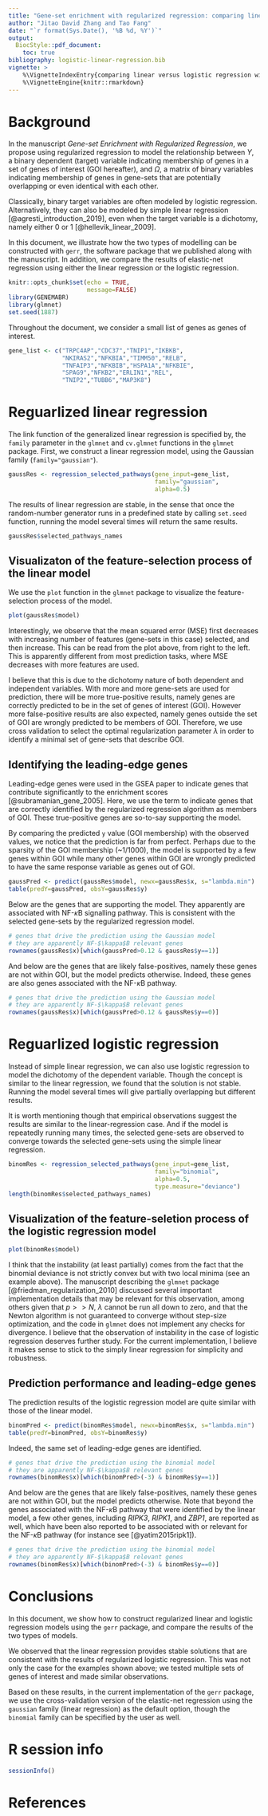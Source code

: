 ```yaml
---
title: "Gene-set enrichment with regularized regression: comparing linear versus logistic regression"
author: "Jitao David Zhang and Tao Fang"
date: "`r format(Sys.Date(), '%B %d, %Y')`"
output: 
  BiocStyle::pdf_document:
    toc: true
bibliography: logistic-linear-regression.bib
vignette: >
    %\VignetteIndexEntry{comparing linear versus logistic regression with gerr}
    %\VignetteEngine{knitr::rmarkdown}
---
```


# Background

In the manuscript *Gene-set Enrichment with Regularized Regression*, we propose using regularized regression to model the relationship between $Y$, a binary dependent (target) variable indicating membership of genes in a set of genes of interest (GOI hereafter), and $\Omega$, a matrix of binary variables indicating membership of genes in gene-sets that are potentially overlapping or even identical with each other.

Classically, binary target variables are often modeled by logistic regression. Alternatively, they can also be modeled by simple linear regression [@agresti_introduction_2019], even when the target variable is a dichotomy, namely either $0$ or $1$ [@hellevik_linear_2009]. 

In this document, we illustrate how the two types of modelling can be constructed with `gerr`, the software package that we published along with the manuscript. In addition, we compare the results of elastic-net regression using either the linear regression or the logistic regression.

```r
knitr::opts_chunk$set(echo = TRUE,
                      message=FALSE)
library(GENEMABR) 
library(glmnet)
set.seed(1887)
```  


Throughout the document, we consider a small list of genes as genes of interest.

```r
gene_list <- c("TRPC4AP","CDC37","TNIP1","IKBKB",
               "NKIRAS2","NFKBIA","TIMM50","RELB",
               "TNFAIP3","NFKBIB","HSPA1A","NFKBIE",
               "SPAG9","NFKB2","ERLIN1","REL",
               "TNIP2","TUBB6","MAP3K8")
```

# Reguarlized linear regression

The link function of the generalized linear regression is specified by, the `family` parameter in the `glmnet` and `cv.glmnet` functions in the `glmnet` package. First, we construct a linear regression model, using the Gaussian family (`family="gaussian"`).

```r
gaussRes <- regression_selected_pathways(gene_input=gene_list, 
                                         family="gaussian",
                                         alpha=0.5)
```
 
The results of linear regression are stable, in the sense that once the random-number generator runs in a predefined state by calling `set.seed` function, running the model several times will return the same results.

```r
gaussRes$selected_pathways_names
```

## Visualizaton of the feature-selection process of the linear model

We use the `plot` function in the `glmnet` package to visualize the feature-selection process of the model.

```r
plot(gaussRes$model)
```

Interestingly, we observe that the mean squared error (MSE) first decreases with increasing number of features (gene-sets in this case) selected, and then increase. This can be read from the plot above, from right to the left. This is apparently different from most prediction tasks, where MSE decreases with more features are used.

I believe that this is due to the dichotomy nature of both dependent and independent variables. With more and more gene-sets are used for prediction, there will be more true-positive results, namely genes are correctly predicted to be in the set of genes of interest (GOI). However more false-positive results are also expected, namely genes outside the set of GOI are wrongly predicted to be members of GOI. Therefore, we use cross validation to select the optimal regularization parameter $\lambda$ in order to identify a minimal set of gene-sets that describe GOI.

## Identifying the leading-edge genes

Leading-edge genes were used in the GSEA paper to indicate genes that contribute significantly to the enrichment scores [@subramanian_gene_2005]. Here, we use the term to indicate genes that are correctly identified by the regularized regression algorithm as members of GOI. These true-positive genes are so-to-say supporting the model.

By comparing the predicted `y` value (GOI membership) with the observed values, we notice that the prediction is far from perfect. Perhaps due to the sparsity of the GOI membership (~1/1000), the model is supported by a few genes within GOI while many other genes within GOI are wrongly predicted to have the same response variable as genes out of GOI.

```r
gaussPred <- predict(gaussRes$model, newx=gaussRes$x, s="lambda.min")
table(predY=gaussPred, obsY=gaussRes$y)
```

Below are the genes that are supporting the model. They apparently are associated with NF-$\kappa$B signalling pathway. This is consistent with the selected gene-sets by the regularized regression model.

```r
# genes that drive the prediction using the Gaussian model
# they are apparently NF-$\kappa$B relevant genes
rownames(gaussRes$x)[which(gaussPred>0.12 & gaussRes$y==1)]
```

And below are the genes that are likely false-positives, namely these genes are not within GOI, but the model predicts otherwise. Indeed, these genes are also genes associated with the NF-$\kappa$B pathway.

```r
# genes that drive the prediction using the Gaussian model
# they are apparently NF-$\kappa$B relevant genes 
rownames(gaussRes$x)[which(gaussPred>0.12 & gaussRes$y==0)]
```

# Reguarlized logistic regression

Instead of simple linear regression, we can also use logistic regression to model the dichotomy of the dependent variable. Though the concept is similar to the linear regression, we found that the solution is not stable. Running the model several times will give partially overlapping but different results. 

It is worth mentioning though that empirical observations suggest the results are similar to the linear-regression case. And if the model is repeatedly running many times, the selected gene-sets are observed to converge towards the  selected gene-sets using the simple linear regression. 

```r
binomRes <- regression_selected_pathways(gene_input=gene_list,
                                         family="binomial",
                                         alpha=0.5,
                                         type.measure="deviance")
length(binomRes$selected_pathways_names)
```

## Visualization of the feature-seletion process of the logistic regression model

```r
plot(binomRes$model)
```

I think that the instability (at least partially) comes from the fact that the binomial deviance is not strictly convex but with two local minima (see an example above). The manuscript describing the `glmnet` package [@friedman_regularization_2010] discussed several important implementation details that may be relevant for this observation, among others given that $p >> N$, $\lambda$ cannot be run all down to zero, and that the Newton algorithm is not guaranteed to converge without step-size optimization, and the code in `glmnet` does not implement any checks for divergence. I believe that the observation of instability in the case of logistic regression deserves further study. For the current implementation, I believe it makes sense to stick to the simply linear regression for simplicity and robustness.

## Prediction performance and leading-edge genes

The prediction results of the logistic regression model are quite similar with those of the linear model.

```r
binomPred <- predict(binomRes$model, newx=binomRes$x, s="lambda.min")
table(predY=binomPred, obsY=binomRes$y)
```

Indeed, the same set of leading-edge genes are identified.

```r
# genes that drive the prediction using the binomial model
# they are apparently NF-$\kappa$B relevant genes
rownames(binomRes$x)[which(binomPred>(-3) & binomRes$y==1)]
```

And below are the genes that are likely false-positives, namely these genes are not within GOI, but the model predicts otherwise. Note that beyond the genes associated with the NF-$\kappa$B pathway that were identified by the linear model, a few other genes, including *RIPK3*, *RIPK1*, and *ZBP1*, are reported as well, which  have been also reported to be associated with or relevant for the NF-$\kappa$B pathway (for instance see [@yatim2015ripk1]).

```r
# genes that drive the prediction using the binomial model
# they are apparently NF-$\kappa$B relevant genes 
rownames(binomRes$x)[which(binomPred>(-3) & binomRes$y==0)]
```

# Conclusions

In this document, we show how to construct regularized linear and logistic regression models using the `gerr` package, and compare the results of the two types of models.

We observed that the linear regression provides stable solutions that are consistent with the results of regularized logistic regression. This was not only the case for the examples shown above; we tested multiple sets of genes of interest and made similar observations. 

Based on these results, in the current implementation of the `gerr` package, we use the cross-validation version of the elastic-net regression using the  `gaussian` family (linear regression) as the default option, though the `binomial` family can be specified by the user as well.

# R session info

```r
sessionInfo()
```

# References